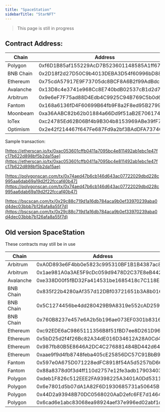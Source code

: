 ```yaml
---
title: "SpaceStation"
sidebarTitle: "StarNFT"
---
```


> This page is still in progress

## Contract Address:[](#contract-address "Direct link to heading")

| Chain     | Address                                    |
| --------- | ------------------------------------------ |
| Polygon   | 0xf6D1B85af155229AcD7B523601148585A1ff67C6 |
| BNB Chain | 0x2D18f2d27D50C9b4013DEBA3D54f60996bD8847E |
| Ethereum  | 0x75cdA57917E9F73705dc8BCF8A6B2f99AdBdc5a5 |
| Avalanche | 0x13D8c4e3741e968Cc8E740bdB02537cB1d2d70e6 |
| Arbitrum  | 0x9e6eF7F75ad88D4Edb4C9925C94B769C5b0d6281 |
| Fantom    | 0x168a6136fD4F60699B64fb9F8a2F8ed95B279954 |
| Moonbeam  | 0xa36AABC82b62b01884a66Dd9f51aB2E7061748aA |
| IoTex     | 0xc24785Ed62B06Bf4b9B304b8153969ABe39fF7BC |
| Optimism  | 0x2e42f214467f647Fe687Fd9a2bf3BAdDFA737465 |

Sample transaction:

[https://etherscan.io/tx/0xac053601cffb0411a7095bc4e811492ab1ebc1e47fc17b622d898bf5b2da15ae](https://etherscan.io/tx/0xac053601cffb0411a7095bc4e811492ab1ebc1e47fc17b622d898bf5b2da15ae)

[https://polygonscan.com/tx/0x74aed47b6cb146d643ac07722029dbd228c995aa6dab69a19d2f22fccaf40b47](https://polygonscan.com/tx/0x74aed47b6cb146d643ac07722029dbd228c995aa6dab69a19d2f22fccaf40b47)

[https://bscscan.com/tx/0x29c88c719d1a16db784aca9b0ef33970239aba0d4dec03bbb7b126afa8a55f7d](https://bscscan.com/tx/0x29c88c719d1a16db784aca9b0ef33970239aba0d4dec03bbb7b126afa8a55f7d)

## Old version SpaceStation[](#old-version-spacestation "Direct link to heading")

These contracts may still be in use

| Chain     | Address                                    |
| --------- | ------------------------------------------ |
| Arbitrum  | 0xA0D893e6F4bb0e5823c995310BF1B1B4387ac83D |
| Arbitrum  | 0x1ae981A0a3AE5F9cDc059d9478D2C37E8eB442eB |
| Avalanche | 0xe338D00f5fBD32Fa414531be1685418c7C118E83 |
| BNB Chain | 0x835f22b4280aAf357d12DBf03721651b3A8b0167 |
| BNB Chain | 0x5C1274456be4dd280429B9A8319e552cAD2595fA |
| BNB Chain | 0x760B8237e457e6A2b5b196ae073EF0301b8316a2 |
| Ethereum  | 0xc92EDE6aC9865111356B8f51fBD7ee8D261D9637 |
| Ethereum  | 0x5bD25d2f4f26Bc82A34dE016D34612A28A0Cd492 |
| Ethereum  | 0x987fb80B5E8646A2DC4C276881484BD442d645F3 |
| Ethereum  | 0xaae9f9d4fb8748feba405cE25856DC57C91BbB92 |
| Fantom    | 0x597e0A675D071228edFC8918f54A5d5257bD6663 |
| Fantom    | 0x88a8378d0f3d4ff110d2757e12fe3adb17903403 |
| Polygon   | 0xdeb1F826c512EEE2FA9398225A3401A0Dd5311E2 |
| Polygon   | 0x6e7801d5b07dA1A82F6D1930685731a50645B182 |
| Polygon   | 0x44D2a93948B70DC0568020AaD2efc6FE7d146404 |
| Polygon   | 0x6cad6e1abc83068ea98924aef37e996ed02abf1c |